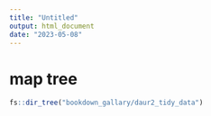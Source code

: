 ```yaml
---
title: "Untitled"
output: html_document
date: "2023-05-08"
---
```


# map tree

```r
fs::dir_tree("bookdown_gallary/daur2_tidy_data")
```

